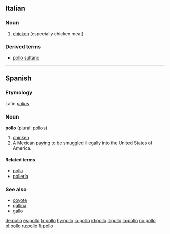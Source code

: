 ==Italian==

===Noun===
{{it-noun|poll|m|o|i}}

# [[chicken]]  (especially chicken meat)
===Derived terms===
*[[pollo sultano]]

----

==Spanish==

===Etymology===
Latin ''[[pullus]]''

===Noun===
'''pollo''' {{m}} (plural: [[pollos]])

# [[chicken]]
# A Mexican paying to be smuggled illegally into the United States of America.<!-- possibly not limited to the Mex/USA case? -->

====Related terms====
*[[polla]] {{f}}
*[[pollería]] {{f}}

===See also===
*[[coyote]] {{m}}
*[[gallina]] {{f}}
*[[gallo]] {{m}}

[[de:pollo]]
[[es:pollo]]
[[fr:pollo]]
[[hy:pollo]]
[[io:pollo]]
[[id:pollo]]
[[it:pollo]]
[[la:pollo]]
[[no:pollo]]
[[pl:pollo]]
[[ru:pollo]]
[[fi:pollo]]